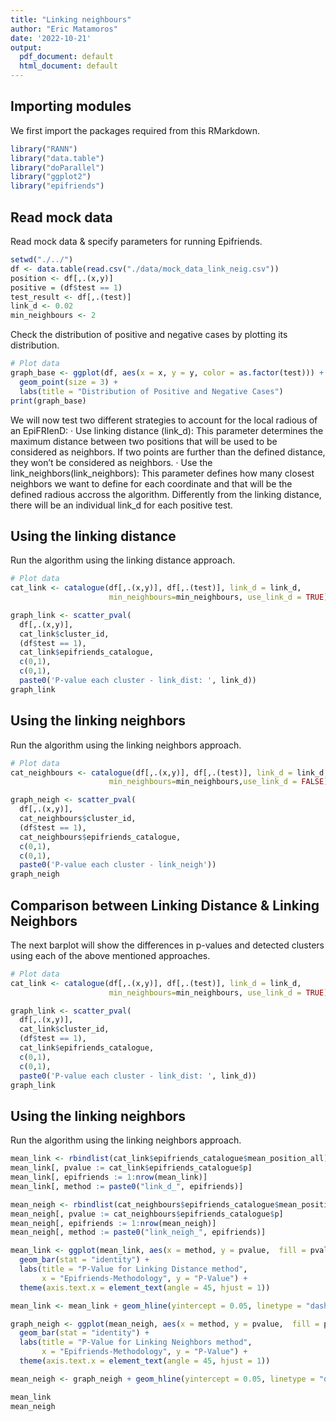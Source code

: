 ```yaml
---
title: "Linking neighbours"
author: "Eric Matamoros"
date: '2022-10-21'
output:
  pdf_document: default
  html_document: default
---
```


## Importing modules

We first import the packages required from this RMarkdown.

```r
library("RANN")
library("data.table")
library("doParallel")
library("ggplot2")
library("epifriends")
```

## Read mock data

Read mock data & specify parameters for running Epifriends.

```r
setwd("./../")
df <- data.table(read.csv("./data/mock_data_link_neig.csv"))
position <- df[,.(x,y)]
positive = (df$test == 1)
test_result <- df[,.(test)]
link_d <- 0.02
min_neighbours <- 2
```

Check the distribution of positive and negative cases by plotting its distribution.

```r
# Plot data
graph_base <- ggplot(df, aes(x = x, y = y, color = as.factor(test))) +
  geom_point(size = 3) +
  labs(title = "Distribution of Positive and Negative Cases")
print(graph_base)
```

We will now test two different strategies to account for the local radious of an EpiFRIenD:
  · Use linking distance (link_d): This parameter determines the maximum distance between two positions that will be used to be considered as neighbors. If two points are further than the defined distance, they won't be considered as neighbors.
  · Use the link_neighbors(link_neighbors): This parameter defines how many closest neighbors we want to define for each coordinate and that will be the defined radious accross the algorithm. Differently from the linking distance, there will be an individual link_d for each positive test.

## Using the linking distance

Run the algorithm using the linking distance approach.

```r
# Plot data
cat_link <- catalogue(df[,.(x,y)], df[,.(test)], link_d = link_d,
                      min_neighbours=min_neighbours, use_link_d = TRUE)

graph_link <- scatter_pval(
  df[,.(x,y)], 
  cat_link$cluster_id, 
  (df$test == 1), 
  cat_link$epifriends_catalogue,
  c(0,1),
  c(0,1),
  paste0('P-value each cluster - link_dist: ', link_d))
graph_link
```

## Using the linking neighbors

Run the algorithm using the linking neighbors approach.

```r
# Plot data
cat_neighbours <- catalogue(df[,.(x,y)], df[,.(test)], link_d = link_d,
                      min_neighbours=min_neighbours,use_link_d = FALSE)

graph_neigh <- scatter_pval(
  df[,.(x,y)], 
  cat_neighbours$cluster_id, 
  (df$test == 1), 
  cat_neighbours$epifriends_catalogue,
  c(0,1),
  c(0,1),
  paste0('P-value each cluster - link_neigh'))
graph_neigh
```

## Comparison between Linking Distance & Linking Neighbors

The next barplot will show the differences in p-values and detected clusters using each of the above mentioned approaches.


```r
# Plot data
cat_link <- catalogue(df[,.(x,y)], df[,.(test)], link_d = link_d,
                      min_neighbours=min_neighbours, use_link_d = TRUE)

graph_link <- scatter_pval(
  df[,.(x,y)], 
  cat_link$cluster_id, 
  (df$test == 1), 
  cat_link$epifriends_catalogue,
  c(0,1),
  c(0,1),
  paste0('P-value each cluster - link_dist: ', link_d))
graph_link
```

## Using the linking neighbors

Run the algorithm using the linking neighbors approach.

```r
mean_link <- rbindlist(cat_link$epifriends_catalogue$mean_position_all)
mean_link[, pvalue := cat_link$epifriends_catalogue$p]
mean_link[, epifriends := 1:nrow(mean_link)]
mean_link[, method := paste0("link_d_", epifriends)]

mean_neigh <- rbindlist(cat_neighbours$epifriends_catalogue$mean_position_all)
mean_neigh[, pvalue := cat_neighbours$epifriends_catalogue$p]
mean_neigh[, epifriends := 1:nrow(mean_neigh)]
mean_neigh[, method := paste0("link_neigh_", epifriends)]

mean_link <- ggplot(mean_link, aes(x = method, y = pvalue,  fill = pvalue)) +
  geom_bar(stat = "identity") +
  labs(title = "P-Value for Linking Distance method", 
       x = "Epifriends-Methodology", y = "P-Value") +
  theme(axis.text.x = element_text(angle = 45, hjust = 1))

mean_link <- mean_link + geom_hline(yintercept = 0.05, linetype = "dashed")

graph_neigh <- ggplot(mean_neigh, aes(x = method, y = pvalue,  fill = pvalue)) +
  geom_bar(stat = "identity") +
  labs(title = "P-Value for Linking Neighbors method", 
       x = "Epifriends-Methodology", y = "P-Value") +
  theme(axis.text.x = element_text(angle = 45, hjust = 1))

mean_neigh <- graph_neigh + geom_hline(yintercept = 0.05, linetype = "dashed")
```

```r
mean_link
mean_neigh
```

